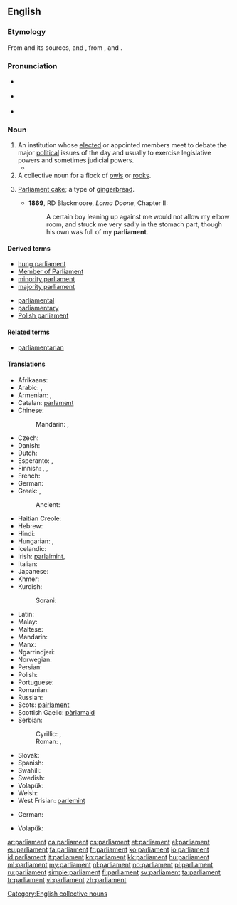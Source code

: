 {{also|Parliament}}
==English==
{{wikipedia}}

===Etymology===
From {{etyl|LL.}} {{term|parlamentum|lang=la}} and its sources, {{etyl|xno}} and {{etyl|fro}} {{term|parlement||discussion, meeting, assembly, council|lang=fro}}, from {{term|parler||to speak|lang=fro}}, and {{term|-ment||medium|lang=fro}}.

===Pronunciation===
* {{a|UK}} {{IPA|/ˈpɑːləmənt/}}
* {{a|US}} {{IPA|/ˈpɑɹləmənt/}}
* {{audio|en-us-parliament.ogg|Audio (US)}}

===Noun===
{{en-noun}}

# An institution whose [[elect]]ed or appointed members meet to debate the major [[political]] issues of the day and usually to exercise legislative powers and sometimes judicial powers.
#* {{quote-news
|year=2011
|date=December 14
|author=Angelique Chrisafis
|title=Rachida Dati accuses French PM of sexism and elitism
|work=Guardian
|url=http://www.guardian.co.uk/world/2011/dec/14/rachida-dati-french-sexism-elitism
|page=
|passage=The row started over who will run for '''parliament''' in a wealthy rightwing constituency on the left bank in Paris, a safe seat for Sarkozy's ruling UMP. Dati is already a local mayor in the neighbourhood, a job felt to have been handed to her on a plate when she was a Sarkozy favourite. She has since fallen from grace, and when she left government she took a European parliament seat, considered a consolation prize.}}
# A collective noun for a flock of [[owl]]s or [[rook]]s.
# {{historical}} [[parliament cake|Parliament cake]]; a type of [[gingerbread]].
#* '''1869''', RD Blackmoore, ''Lorna Doone'', Chapter II:
#*: A certain boy leaning up against me would not allow my elbow room, and struck me very sadly in the stomach part, though his own was full of my '''parliament'''.

====Derived terms====
{{rel-top|terms derived from ''parliament''}}
* [[hung parliament]]
* [[Member of Parliament]]
* [[minority parliament]]
* [[majority parliament]]
{{rel-mid}}
* [[parliamental]]
* [[parliamentary]]
* [[Polish parliament]]
{{rel-bottom}}

====Related terms====
* [[parliamentarian]]

====Translations====
{{trans-top|an elected political institution}}
* Afrikaans: {{t-|af|parlement|xs=Afrikaans}}
* Arabic: {{t-|ar|مجلس|m|tr=májlis}}, {{t|ar|برلمان|m|tr=barlamān}}
* Armenian: {{t|hy|խորհրդարան|tr=xorhrdaran}},  {{t|hy|պառլամենտ|tr=paṙlament}}
* Catalan: [[parlament]] {{m}}
* Chinese:
*: Mandarin: {{t|zh|議會|sc=Hani}}, {{t|zh|议会|tr=yìhuì|sc=Hani}}
* Czech: {{t+|cs|parlament|m}}
* Danish: {{t-|da|parlament}}
* Dutch: {{t+|nl|parlement|n}}
* Esperanto: {{t-|eo|deputitejo|xs=Esperanto}},  {{t-|eo|parlamento|xs=Esperanto}}
* Finnish: {{t+|fi|eduskunta}}, {{t+|fi|parlamentti}}, {{t|fi|valtiopäivät}}
* French: {{t+|fr|parlement|m}}
* German: {{t+|de|Parlament|n}}
* Greek: {{t+|el|βουλή|f|tr=voulí}}, {{t+|el|κοινοβούλιο|n|tr=koinovoúlio}}
*: Ancient: {{tø|grc|θεσμοθετεῖον|n|sc=polytonic}}
* Haitian Creole: {{tø|ht|palman}}
* Hebrew: {{t|he|הפרלמנט}}
* Hindi: {{t|hi|संसद|tr=sansada|xs=Hindi}}
* Hungarian: {{t+|hu|országgyűlés}},  {{t+|hu|parlament}}
* Icelandic: {{t|is|alþingi}}
* Irish: [[parlaimint]],  {{t|ga|pharlaimint|xs=Irish}}
* Italian: {{t-|it|parlamento|m}}
* Japanese: {{t+|ja|議会|tr=ぎかい, gikai}}
* Khmer: {{t|km|សភាតំណាងរាស្ត្រ|tr=sak phea dom narng reas|sc=Khmr}}
* Kurdish:
*: Sorani: {{t+|ku|په‌رله‌مان|tr=perleman|sc=KUchar}}
{{trans-mid}}
* Latin: {{t+|la|senatus|m}}
* Malay: {{t|ms|parlimen}}
* Maltese: {{t-|mt|parlament|m|xs=Maltese}}
* Mandarin: {{t-|cmn|議會|tr=Yìhuì|sc=Hani}}
* Manx: {{t|gv|ard-whaiyl}}
* Ngarrindjeri: {{tø|nay|tendi}}
* Norwegian: {{t|no|Stortinget}}
* Persian: {{t+|fa|مجلس|tr=majles|xs=Persian}}
* Polish: {{t+|pl|parlament|m}}
* Portuguese: {{t+|pt|parlamento|m}}
* Romanian: {{t+|ro|parlament|n}}
* Russian: {{t+|ru|парламент|m|tr=parláment}}
* Scots: [[pairlament]]
* Scottish Gaelic: [[pàrlamaid]]
* Serbian:
*: Cyrillic: {{t|sh|парламент|m|sc=Cyrl|xs=Serbo-Croatian}}, {{t|sh|скупштина|f|sc=Cyrl|xs=Serbo-Croatian}}
*: Roman: {{t|sh|parlament|m|xs=Serbo-Croatian}}, {{t|sh|skupština|f|xs=Serbo-Croatian}}
* Slovak: {{t-|sk|parlament|m}}
* Spanish: {{t+|es|parlamento|m}}
* Swahili: {{t+|sw|bunge|xs=Swahili}}
* Swedish: {{t+|sv|riksdag}}
* Volapük: {{t|vo|dail}}
* Welsh: {{t|cy|senedd|xs=Welsh}}
* West Frisian: [[parlemint]] {{n}}
{{trans-bottom}}

{{trans-top|a group of rooks, owls, etc.}}
* German: {{qualifier|owls}} {{t|de|Eulenschwarm|m}}
{{trans-mid}}
* Volapük: {{qualifier|owls, collective}} {{t|vo|lülem}}
{{trans-bottom}}

{{trans-top|a type of cake, gingerbread}}
{{trans-mid}}
{{trans-bottom}}

[[Category:English collective nouns]]

[[ar:parliament]]
[[ca:parliament]]
[[cs:parliament]]
[[et:parliament]]
[[el:parliament]]
[[eu:parliament]]
[[fa:parliament]]
[[fr:parliament]]
[[ko:parliament]]
[[io:parliament]]
[[id:parliament]]
[[it:parliament]]
[[kn:parliament]]
[[kk:parliament]]
[[hu:parliament]]
[[ml:parliament]]
[[my:parliament]]
[[nl:parliament]]
[[no:parliament]]
[[pl:parliament]]
[[ru:parliament]]
[[simple:parliament]]
[[fi:parliament]]
[[sv:parliament]]
[[ta:parliament]]
[[tr:parliament]]
[[vi:parliament]]
[[zh:parliament]]